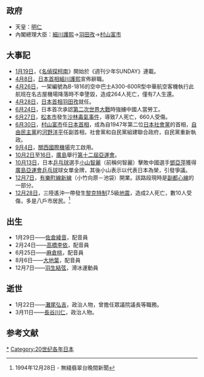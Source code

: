 {{Refimprove|time=2019-01-31T15:15:05+00:00}}
{{JapanYearTOC|1994}}
{{C20YearInTopic|1994年}}

==政府==
*天皇：[[明仁|明仁]]
*內閣總理大臣：[[細川護熙|細川護熙]]→[[羽田孜|羽田孜]]→[[村山富市|村山富市]]

== 大事記 ==
*[[1月19日|1月19日]]，《[[名偵探柯南|名偵探柯南]]》開始於《週刊少年SUNDAY》連載。
*[[4月8日|4月8日]]，[[日本首相|日本首相]][[細川護熙|細川護熙]]宣佈辭職。
*[[4月26日|4月26日]]，一架編號為B-1816的空中巴士A300-600R型中華航空客機執行此航班在名古屋機場降落時不幸墬毀，造成264人死亡，僅有7人生還。
*[[4月28日|4月28日]]，[[日本首相|日本首相]][[羽田孜|羽田孜]]就任。
*[[6月24日|6月24日]]，日本首次承認[[第二次世界大戰|第二次世界大戰]]時強擄中國人當勞工。
*[[6月27日|6月27日]]，[[松本市|松本市]]發生[[松本沙林毒氣事件|沙林毒氣事件]]，導致7人死亡，660人受傷。
*[[6月30日|6月30日]]，[[村山富市|村山富市]]任[[日本首相|日本首相]]，成為自1947年第二位[[日本社會黨|日本社會黨]]的首相，[[自由民主黨_(日本)|自由民主黨]]的[[河野洋平|河野洋平]]任副首相，社會黨和自民黨組建聯合政府，自民黨重新執政。
*[[9月4日|9月4日]]，[[關西國際機場|關西國際機場]]完工啟用。
*[[10月2日|10月2日]]至[[10月16日|16日]]，[[廣島|廣島]]舉行[[1994年亞洲運動會|第十二屆亞運會]]。
*[[10月13日|10月13日]]，日本[[乒乓球|乒乓球]]選手[[小山智麗|小山智麗]]（前稱何智麗）擊敗中國選手[[鄧亞萍|鄧亞萍]]獲得[[廣島亞運會|廣島亞運會]][[乒乓球|乒乓球]]球女單金牌，其後小山表示以代表日本為榮，引發爭議。
*[[12月7日|12月7日]]，[[副都心線|有樂町線新線]]（小竹向原－池袋）開業。該路段現時是[[副都心線|副都心線]]的一部分。
*[[12月28日|12月28日]]，三陸遙沖一帶發生[[黎克特制|黎克特制]]7.5級[[三陸遙沖地震|地震]]，造成2人死亡，數10人受傷，多是八戶市居民。<ref>1994年12月28日 - 無綫翡翠台晚間新聞</ref>

== 出生 ==
*1月29日——[[佐倉綾音|佐倉綾音]]，配音員
*2月24日——[[高橋李依|高橋李依]]，配音員
*6月25日——[[麻倉桃|麻倉桃]]，配音員
*8月6日——[[大地葉|大地葉]]，配音員
*12月7日——[[羽生結弦|羽生結弦]]，滑冰運動員

== 逝世 ==
*1月22日——[[灘尾弘吉|灘尾弘吉]]，政治人物，曾擔任眾議院議長等職務。
*3月11日——[[長谷川仁|長谷川仁]]，政治人物。

== 参考文献 ==
<div class="references-small">
<references />
</div>

[[Category:1994年日本|*]]
[[Category:20世纪各年日本|Category:20世纪各年日本]]